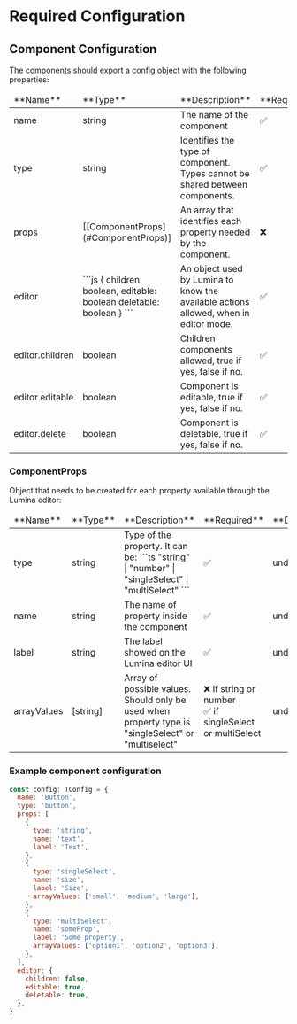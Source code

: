 

<Meta title='Docs/Components/Required Configuration' />

# Required Configuration

## Component Configuration

The components should export a config object with the following properties:

<table>
  <thead>
    <tr>
      <td>**Name**</td>
      <td>**Type**</td>
      <td>**Description**</td>
      <td>**Required**</td>
      <td>**Default**</td>
    </tr>
  </thead>
  <tbody>
    <tr>
      <td>
        name
      </td>
      <td>
          <span style={{color:"green"}}>string</span>
      </td>
      <td>
        The name of the component
      </td>
      <td>
        ✅
      </td>
      <td>
        <span style={{color:"#A31515"}}>undefined</span>
      </td>
    </tr>
    <tr>
      <td>
        type
      </td>
      <td>
          <span style={{color:"green"}}>string</span>
      </td>
      <td>
        Identifies the type of component. Types cannot be shared between components.
      </td>
      <td>
        ✅
      </td>
      <td>
        <span style={{color:"#A31515"}}>undefined</span>
      </td>
    </tr>
    <tr>
      <td>
        props
      </td>
      <td>
          <span style={{color:"green"}}>[[ComponentProps](#ComponentProps)]</span>
      </td>
      <td>
        An array that identifies each property needed by the component.
      </td>
      <td>
        ❌
      </td>
      <td>
        <span style={{color:"#A31515"}}>[]</span>
      </td>
    </tr>
    <tr>
      <td>
        editor
      </td>
      <td>
        <span style={{color:"green"}}>
          ```js
          {
            children: boolean,
            editable: boolean
            deletable: boolean
          }
          ```
        </span>
      </td>
      <td>
        An object used by Lumina to know the available actions allowed, when in editor mode.
      </td>
      <td>
        ✅
      </td>
      <td>
        <span style={{color:"#A31515"}}>undefined</span>
      </td>
    </tr>
    <tr>
      <td>
        editor.children
      </td>
      <td>
          <span style={{color:"green"}}>boolean</span>
      </td>
      <td>
        Children components allowed, true if yes, false if no.
      </td>
      <td>
        ✅
      </td>
      <td>
        <span style={{color:"#A31515"}}>undefined</span>
      </td>
    </tr>
    <tr>
      <td>
        editor.editable
      </td>
      <td>
          <span style={{color:"green"}}>boolean</span>
      </td>
      <td>
        Component is editable, true if yes, false if no.
      </td>
      <td>
        ✅
      </td>
      <td>
        <span style={{color:"#A31515"}}>undefined</span>
      </td>
    </tr>
    <tr>
      <td>
        editor.delete
      </td>
      <td>
          <span style={{color:"green"}}>boolean</span>
      </td>
      <td>
        Component is deletable, true if yes, false if no.
      </td>
      <td>
        ✅
      </td>
      <td>
       	<span style={{color:"#A31515"}}>undefined</span>
      </td>
    </tr>
  </tbody>
</table>

### ComponentProps

Object that needs to be created for each property available through the Lumina editor:

<table>
  <thead>
    <tr>
      <td>**Name**</td>
      <td>**Type**</td>
      <td>**Description**</td>
      <td>**Required**</td>
      <td>**Default**</td>
    </tr>
  </thead>
  <tbody>
    <tr>
      <td>type</td>
      <td>
        <span style={{ color: 'green' }}>string</span>
      </td>
      <td>
        Type of the property. It can be:
        ```ts
        "string"
        | "number"
        | "singleSelect"
        | "multiSelect"
        ```
      </td>
      <td>✅</td>
      <td><span style={{color:"#A31515"}}>undefined</span></td>
    </tr>
    <tr>
      <td>name</td>
      <td>
        <span style={{ color: 'green' }}>string</span>
      </td>
      <td>The name of property inside the component</td>
      <td>✅</td>
      <td><span style={{color:"#A31515"}}>undefined</span></td>
    </tr>
    <tr>
      <td>label</td>
      <td>
        <span style={{ color: 'green' }}>string</span>
      </td>
      <td>The label showed on the Lumina editor UI</td>
      <td>✅</td>
      <td><span style={{color:"#A31515"}}>undefined</span></td>
    </tr>
    <tr>
      <td>arrayValues</td>
      <td>
        <span style={{color:"green"}}>[string]</span>
      </td>
      <td>Array of possible values.<br/>
      Should only be used when property type is <span style={{color:"#A31515"}}>"singleSelect"</span> or <span style={{color:"#A31515"}}>"multiselect"</span></td>
      <td>
        ❌ if string or number
        <br />✅ if singleSelect or multiSelect
      </td>
      <td><span style={{color:"#A31515"}}>undefined</span></td>
    </tr>

  </tbody>
</table>

### Example component configuration

```js
const config: TConfig = {
  name: 'Button',
  type: 'button',
  props: [
    {
      type: 'string',
      name: 'text',
      label: 'Text',
    },
    {
      type: 'singleSelect',
      name: 'size',
      label: 'Size',
      arrayValues: ['small', 'medium', 'large'],
    },
    {
      type: 'multiSelect',
      name: 'someProp',
      label: 'Some property',
      arrayValues: ['option1', 'option2', 'option3'],
    },
  ],
  editor: {
    children: false,
    editable: true,
    deletable: true,
  },
}

```

<style>
  {`
  .sb-container {
    margin-bottom: 48px;
  }

  .sb-section {
    width: 100%;
    display: flex;
    flex-direction: row;
    gap: 20px;
  }

  img {
    object-fit: cover;
  }

  .sb-section-title {
    margin-bottom: 32px;
  }

  .sb-section a:not(h1 a, h2 a, h3 a) {
    font-size: 14px;
  }

  .sb-section-item, .sb-grid-item {
    flex: 1;
    display: flex;
    flex-direction: column;
  }

  .sb-section-item-heading {
    padding-top: 20px !important;
    padding-bottom: 5px !important;
    margin: 0 !important;
  }
  .sb-section-item-paragraph {
    margin: 0;
    padding-bottom: 10px;
  }

  @media screen and (max-width: 600px) {
    .sb-section {
      flex-direction: column;
    }
  `}
</style>

```

```

```

```
